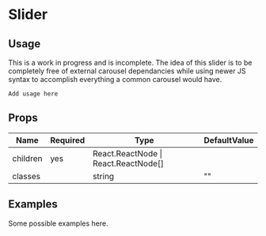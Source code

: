 # Slider

## Usage

This is a work in progress and is incomplete. The idea of this slider is to be 
completely free of external carousel dependancies while using newer JS syntax 
to accomplish everything a common carousel would have.

```
Add usage here
```

## Props

| Name | Required | Type | DefaultValue |
| -------- | -------- | ----------------------- |------------|
| children | yes | React.ReactNode \| React.ReactNode[] | |
| classes | | string | "" |

## Examples

Some possible examples here.
